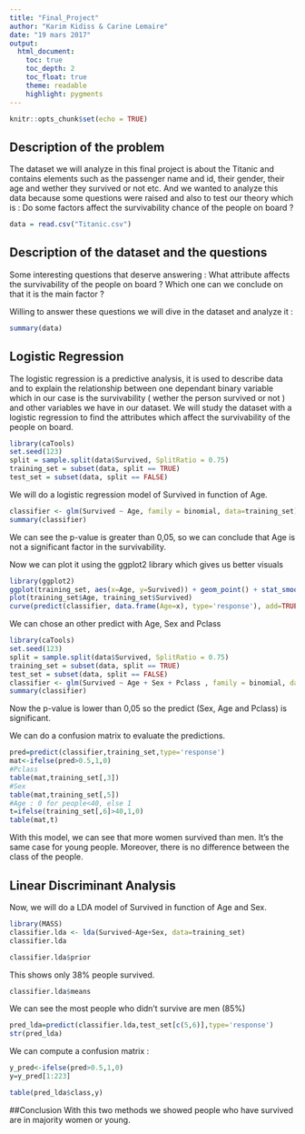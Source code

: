 ```yaml
---
title: "Final_Project"
author: "Karim Kidiss & Carine Lemaire"
date: "19 mars 2017"
output:
  html_document:
    toc: true
    toc_depth: 2
    toc_float: true
    theme: readable
    highlight: pygments
---
```


```r
knitr::opts_chunk$set(echo = TRUE)
```

## Description of the problem

The dataset we will analyze in this final project is about the Titanic and contains elements such as the passenger name and id, their gender, their age and wether they survived or not etc. And we wanted to analyze this data because some questions were raised and also to test our theory which is : Do some factors affect the survivability chance of the people on board ? 


```r
data = read.csv("Titanic.csv")
```

## Description of the dataset and the questions 

Some interesting questions that deserve answering : 
What attribute affects the survivability of the people on board ? Which one can we conclude on that it is the main factor ? 

Willing to answer these questions we will dive in the dataset and analyze it :

```r
summary(data)
```

## Logistic Regression

The logistic regression is a predictive analysis, it is used to describe data and to explain the relationship between one dependant binary variable which in our case is the survivability ( wether the person survived or not ) and other variables we have in our dataset.
We will study the dataset with a logistic regression to find the attributes which affect the survivability of the people on board. 

```r
library(caTools)
set.seed(123)
split = sample.split(data$Survived, SplitRatio = 0.75)
training_set = subset(data, split == TRUE)
test_set = subset(data, split == FALSE)
```

We will do a logistic regression model of Survived in function of Age.

```r
classifier <- glm(Survived ~ Age, family = binomial, data=training_set)
summary(classifier)
```

We can see the p-value is greater than 0,05, so we can conclude that Age is not a significant factor in the survivability.

Now we can plot it using the ggplot2 library which gives us better visuals 

```r
library(ggplot2)
ggplot(training_set, aes(x=Age, y=Survived)) + geom_point() + stat_smooth(method = "glm", method.args = list(family ="binomial"), se=FALSE)
plot(training_set$Age, training_set$Survived)
curve(predict(classifier, data.frame(Age=x), type='response'), add=TRUE)
```

We can chose an other predict with Age, Sex and Pclass

```r
library(caTools)
set.seed(123)
split = sample.split(data$Survived, SplitRatio = 0.75)
training_set = subset(data, split == TRUE)
test_set = subset(data, split == FALSE)
classifier <- glm(Survived ~ Age + Sex + Pclass , family = binomial, data=training_set)
summary(classifier)
```

Now the p-value is lower than 0,05 so the predict (Sex, Age and Pclass) is significant.

We can do a confusion matrix to evaluate the predictions.

```r
pred=predict(classifier,training_set,type='response')
mat<-ifelse(pred>0.5,1,0)
#Pclass
table(mat,training_set[,3])
#Sex
table(mat,training_set[,5])
#Age : 0 for people<40, else 1
t=ifelse(training_set[,6]>40,1,0)
table(mat,t)
```

With this model, we can see that more women survived than men. It's the same case for young people. Moreover, there is no difference between the class of the people.


## Linear Discriminant Analysis

Now, we will do a LDA model of Survived in function of Age and Sex.

```r
library(MASS)
classifier.lda <- lda(Survived~Age+Sex, data=training_set)
classifier.lda
```
```r
classifier.lda$prior
```
This shows only 38% people survived.

```r
classifier.lda$means
```

We can see the most people who didn't survive are men (85%)

```r
pred_lda=predict(classifier.lda,test_set[c(5,6)],type='response')
str(pred_lda)
```

We can compute a confusion matrix :

```r
y_pred<-ifelse(pred>0.5,1,0)
y=y_pred[1:223]

table(pred_lda$class,y)
```

##Conclusion
With this two methods we showed people who have survived are in majority women or young.